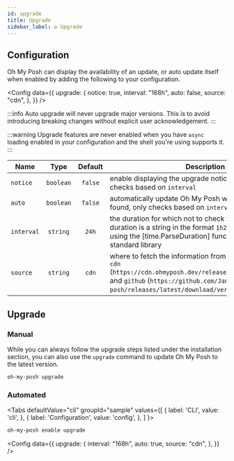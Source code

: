 ```yaml
---
id: upgrade
title: Upgrade
sidebar_label: ♻️ Upgrade
---
```



## Configuration

Oh My Posh can display the availability of an update, or auto update itself when
enabled by adding the following to your configuration.

<Config
  data={{
    upgrade: {
      notice: true,
      interval: "168h",
      auto: false,
      source: "cdn",
    },
  }}
/>

:::info
Auto upgrade will never upgrade major versions. This is to avoid introducing breaking changes
without explicit user acknowledgement.
:::

:::warning
Upgrade features are never enabled when you have `async` loading enabled in your configuration
and the shell you're using supports it.
:::

| Name       |   Type    | Default | Description                                                                                                                                                                                                                |
| ---------- | :-------: | :-----: | -------------------------------------------------------------------------------------------------------------------------------------------------------------------------------------------------------------------------- |
| `notice`   | `boolean` | `false` | enable displaying the upgrade notice on shell start, only checks based on `interval`                                                                                                                                       |
| `auto`     | `boolean` | `false` | automatically update Oh My Posh when an update is found, only checks based on `interval`                                                                                                                                   |
| `interval` | `string`  |  `24h`  | the duration for which not to check for an update. The duration is a string in the format `1h2m3s` and is parsed using the [time.ParseDuration] function from the Go standard library                                      |
| `source`   | `string`  |  `cdn`  | where to fetch the information from. Accepted values are `cdn` (`https://cdn.ohmyposh.dev/releases/latest/version.txt`) and `github` (`https://github.com/JanDeDobbeleer/oh-my-posh/releases/latest/download/version.txt`) |

## Upgrade

### Manual

While you can always follow the upgrade steps listed under the installation section,
you can also use the `upgrade` command to update Oh My Posh to the latest version.

```powershell
oh-my-posh upgrade
```

### Automated

<Tabs
  defaultValue="cli"
  groupId="sample"
  values={[
    { label: 'CLI', value: 'cli', },
    { label: 'Configuration', value: 'config', },
  ]
}>
<TabItem value="cli">

```powershell
oh-my-posh enable upgrade
```

</TabItem>
<TabItem value="config">

<Config
  data={{
    upgrade: {
      interval: "168h",
      auto: true,
      source: "cdn",
    },
  }}
/>

</TabItem>
</Tabs>

[customize]: /docs/installation/customize#custom-configuration
